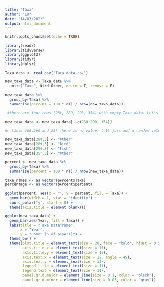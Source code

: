 ```yaml
---
title: "Taxa"
author: "LR"
date: "14/03/2022"
output: html_document
---
```


```r
knitr::opts_chunk$set(echo = TRUE)

library(readr)
library(tidyverse)
library(ggplot2)
library(tidyr)
library(dplyr)

Taxa_data <- read_csv("Taxa_data.csv")

new_taxa_data <- Taxa_data %>% 
  unite("Taxa", Bird:Other, na.rm = T, remove = F)

new_taxa_data %>% 
  group_by(Taxa) %>% 
  summarise(percent = 100 * n() / nrow(new_taxa_data))

 #there are four rows (288, 289, 290, 354) with empty Taxa data. Let's remove them.

new_taxa_data <- new_taxa_data[ -c(288:290, 354)]

#n lines 288:290 and 357 there is no value. I'll just add a random value. 

new_taxa_data[288,3] <- "Other"
new_taxa_data[289,3] <- "Bird"
new_taxa_data[290,3] <- "Fish"
new_taxa_data[357,3] <- "Other"

percent <- new_taxa_data %>% 
  group_by(Taxa) %>% 
  summarise(percent = 100 * n() / nrow(new_taxa_data))

taxa_names <- as.vector(percent$Taxa)
percentage <- as.vector(percent$percent)

ggplot(percent, aes(x = "", y = percent, fill = Taxa)) +
  geom_bar(width = 1, stat = "identity") +
  coord_polar("y", start = 0) +
  theme(axis.title = element_blank())

ggplot(new_taxa_data) + 
  geom_bar(aes(Year, fill = Taxa)) +
  labs(title = "Taxa Dataframe",
       x = "Year",
       y = "Count [n of papers]") +
  theme_bw() + 
  theme(plot.title = element_text(size = 20, face = "bold", hjust = 0.5), 
        axis.title.x = element_text(size = 16), 
        axis.title.y = element_text(size = 16),
        axis.text.x = element_text(size = 12, angle = 45), 
        axis.text.y = element_text(size = 12),
        legend.title = element_text(size = 15), 
        legend.text = element_text(size = 11), 
        panel.grid.major = element_line(size = 0.1, color = "black"), 
        panel.grid.minor = element_line(size = 0.05, color = "gray"))
```

